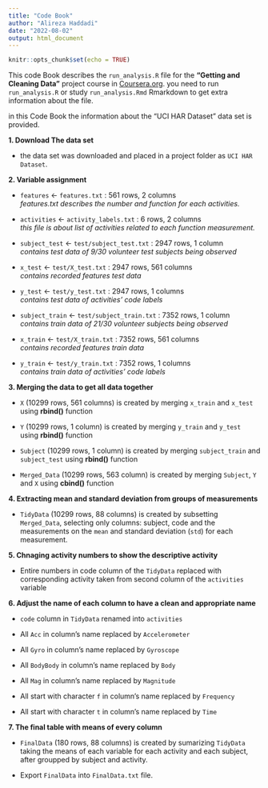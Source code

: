 ---
title: "Code Book"
author: "Alireza Haddadi"
date: "2022-08-02"
output: html_document
---

```{r setup, include=FALSE}
knitr::opts_chunk$set(echo = TRUE)
```

This code Book describes the `run_analysis.R` file for the **"Getting and Cleaning Data"** project course in [Coursera.org](https://www.coursera.org/learn/data-cleaning/home/info). you need to run `run_analysis.R` or study `run_analysis.Rmd` Rmarkdown to get extra information about the file.

in this Code Book the information about the "UCI HAR Dataset" data set is provided.

**1. Download The data set**

* the data set was downloaded and placed in a project folder as `UCI HAR Dataset`.

**2. Variable assignment**

* `features` <- `features.txt` : 561 rows, 2 columns <br/> *features.txt describes the number and function for each activities.*

* `activities` <- `activity_labels.txt` : 6 rows, 2 columns <br/> *this file is about list of activities related to each function measurement.*

* `subject_test` <- `test/subject_test.txt` : 2947 rows, 1 column <br/> *contains test data of 9/30 volunteer test subjects being observed*

* `x_test` <- `test/X_test.txt` : 2947 rows, 561 columns <br/> *contains recorded features test data*

* `y_test` <- `test/y_test.txt` : 2947 rows, 1 columns <br/> *contains test data of activities’ code labels*

* `subject_train` <- `test/subject_train.txt` : 7352 rows, 1 column <br/> *contains train data of 21/30 volunteer subjects being observed*

* `x_train` <- `test/X_train.txt` : 7352 rows, 561 columns <br/> *contains recorded features train data*

* `y_train` <- `test/y_train.txt` : 7352 rows, 1 columns <br/> *contains train data of activities’ code labels*

**3. Merging the data to get all data together**

* `X` (10299 rows, 561 columns) is created by merging `x_train` and `x_test` using **rbind()** function

* `Y` (10299 rows, 1 column) is created by merging `y_train` and `y_test` using **rbind()** function

* `Subject` (10299 rows, 1 column) is created by merging `subject_train` and `subject_test` using **rbind()** function

* `Merged_Data` (10299 rows, 563 column) is created by merging `Subject`, `Y` and `X` using **cbind()** function

**4. Extracting mean and standard deviation from groups of measurements**

* `TidyData` (10299 rows, 88 columns) is created by subsetting `Merged_Data`, selecting only columns: subject, code and the measurements on the `mean` and standard deviation (`std`) for each measurement.

**5. Chnaging activity numbers to show the descriptive activity**

* Entire numbers in code column of the `TidyData` replaced with corresponding activity taken from second column of the `activities` variable

**6. Adjust the name of each column to have a clean and appropriate name**

* `code` column in `TidyData` renamed into `activities`

* All `Acc` in column’s name replaced by `Accelerometer`

* All `Gyro` in column’s name replaced by `Gyroscope`

* All `BodyBody` in column’s name replaced by `Body`

* All `Mag` in column’s name replaced by `Magnitude`

* All start with character `f` in column’s name replaced by `Frequency`

* All start with character `t` in column’s name replaced by `Time`


**7. The final table with means of every column**

* `FinalData` (180 rows, 88 columns) is created by sumarizing `TidyData` taking the means of each variable for each activity and each subject, after groupped by subject and activity.

* Export `FinalData` into `FinalData.txt` file.
